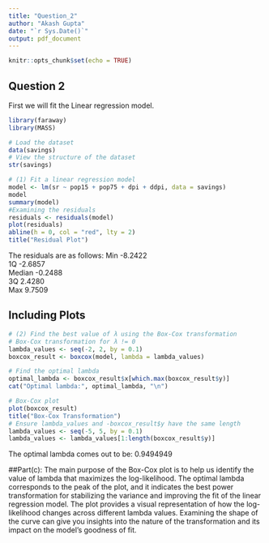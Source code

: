 ```yaml
---
title: "Question_2"
author: "Akash Gupta"
date: "`r Sys.Date()`"
output: pdf_document
---
```


```r
knitr::opts_chunk$set(echo = TRUE)
```

## Question 2

First we will fit the Linear regression model.

```r
library(faraway)
library(MASS)

# Load the dataset
data(savings)
# View the structure of the dataset
str(savings)

# (1) Fit a linear regression model
model <- lm(sr ~ pop15 + pop75 + dpi + ddpi, data = savings)
model
summary(model)
#Examining the residuals
residuals <- residuals(model)
plot(residuals)
abline(h = 0, col = "red", lty = 2)
title("Residual Plot")

```
The residuals are as follows:
Min -8.2422     
1Q -2.6857  
Median -0.2488      
3Q 2.4280   
Max 9.7509 

## Including Plots


```r
# (2) Find the best value of λ using the Box-Cox transformation
# Box-Cox transformation for λ != 0
lambda_values <- seq(-2, 2, by = 0.1)
boxcox_result <- boxcox(model, lambda = lambda_values)

# Find the optimal lambda
optimal_lambda <- boxcox_result$x[which.max(boxcox_result$y)]
cat("Optimal lambda:", optimal_lambda, "\n")

# Box-Cox plot
plot(boxcox_result)
title("Box-Cox Transformation")
# Ensure lambda_values and -boxcox_result$y have the same length
lambda_values <- seq(-5, 5, by = 0.1)
lambda_values <- lambda_values[1:length(boxcox_result$y)]


```

The optimal lambda comes out to be: 0.9494949 

##Part(c):
The main purpose of the Box-Cox plot is to help us identify the value of lambda that maximizes the log-likelihood. The optimal lambda corresponds to the peak of the plot, and it indicates the best power transformation for stabilizing the variance and improving the fit of the linear regression model.
The plot provides a visual representation of how the log-likelihood changes across different lambda values. Examining the shape of the curve can give you insights into the nature of the transformation and its impact on the model's goodness of fit.

